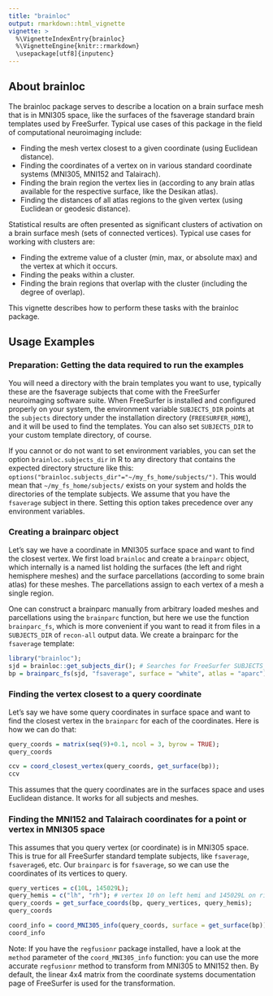 ```yaml
---
title: "brainloc"
output: rmarkdown::html_vignette
vignette: >
  %\VignetteIndexEntry{brainloc}
  %\VignetteEngine{knitr::rmarkdown}
  \usepackage[utf8]{inputenc}
---
```


## About brainloc

The brainloc package serves to describe a location on a brain surface mesh that is in MNI305 space, like the surfaces of the fsaverage standard brain templates used by FreeSurfer. Typical use cases of this package in the field of computational neuroimaging include:

* Finding the mesh vertex closest to a given coordinate (using Euclidean distance).
* Finding the coordinates of a vertex on in various standard coordinate systems (MNI305, MNI152 and Talairach).
* Finding the brain region the vertex lies in (according to any brain atlas available for the respective surface, like the Desikan atlas).
* Finding the distances of all atlas regions to the given vertex (using Euclidean or geodesic distance).

Statistical results are often presented as significant clusters of activation on a brain surface mesh (sets of connected vertices). Typical use cases for working with clusters are:

* Finding the extreme value of a cluster (min, max, or absolute max) and the vertex at which it occurs.
* Finding the peaks within a cluster.
* Finding the brain regions that overlap with the cluster (including the degree of overlap).

This vignette describes how to perform these tasks with the brainloc package.

## Usage Examples

### Preparation: Getting the data required to run the examples

You will need a directory with the brain templates you want to use, typically these are the fsaverage subjects that come with the FreeSurfer neuroimaging software suite. When FreeSurfer is installed and configured properly on your system, the environment variable `SUBJECTS_DIR` points at the `subjects` directory under the installation directory (`FREESURFER_HOME`), and it will be used to find the templates. You can also set `SUBJECTS_DIR` to your custom template directory, of course.

If you cannot or do not want to set environment variables, you can set the option `brainloc.subjects_dir` in R to any directory that contains the expected directory structure like this: `options("brainloc.subjects_dir"="~/my_fs_home/subjects/")`. This would mean that `~/my_fs_home/subjects/` exists on your system and holds the directories of the template subjects. We assume that you have the `fsaverage` subject in there. Setting this option takes precedence over any environment variables.


### Creating a brainparc object

Let's say we have a coordinate in MNI305 surface space and want to find the closest vertex. We first load `brainloc` and create a `brainparc` object, which internally is a named list holding the surfaces (the left and right hemisphere meshes) and the surface parcellations (according to some brain atlas) for these meshes. The parcellations assign to each vertex of a mesh a single region.

One can construct a brainparc manually from arbitrary loaded meshes and parcellations using the `brainparc` function, but here we use the function `brainparc_fs`, which is more convenient if you want to read it from files in a `SUBJECTS_DIR` of `recon-all` output data. We create a brainparc for the `fsaverage` template:


```r
library("brainloc");
sjd = brainloc::get_subjects_dir(); # Searches for FreeSurfer SUBJECTS_DIR on machine.
bp = brainparc_fs(sjd, "fsaverage", surface = "white", atlas = "aparc");
```


### Finding the vertex closest to a query coordinate

Let's say we have some query coordinates in surface space and want to find the closest vertex in the `brainparc` for each of the coordinates. Here is how we can do that:

```r
query_coords = matrix(seq(9)+0.1, ncol = 3, byrow = TRUE);
query_coords

ccv = coord_closest_vertex(query_coords, get_surface(bp));
ccv
```

This assumes that the query coordinates are in the surfaces space and uses Euclidean distance. It works for all subjects and meshes.

### Finding the MNI152 and Talairach coordinates for a point or vertex in MNI305 space

This assumes that you query vertex (or coordinate) is in MNI305 space. This is true for all FreeSurfer standard template subjects, like `fsaverage`, `fsaverage6`, etc. Our `brainparc` is for `fsaverage`, so we can use the coordinates of its vertices to query.

```r
query_vertices = c(10L, 145029L);
query_hemis = c("lh", "rh"); # vertex 10 on left hemi and 145029L on right hemi.
query_coords = get_surface_coords(bp, query_vertices, query_hemis);
query_coords

coord_info = coord_MNI305_info(query_coords, surface = get_surface(bp));
coord_info
```

Note: If you have the `regfusionr` package installed, have a look at the `method` parameter of the `coord_MNI305_info` function: you can use the more accurate `regfusionr` method to transform from MNI305 to MNI152 then. By default, the linear 4x4 matrix from the coordinate systems documentation page of FreeSurfer is used for the transformation.


